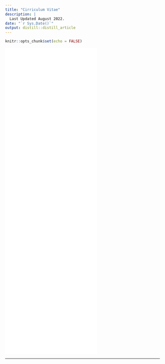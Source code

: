 ```yaml
---
title: "Cirriculum Vitae"
description: |
  Last Updated August 2022.
date: "`r Sys.Date()`"
output: distill::distill_article
---
```


```r
knitr::opts_chunk$set(echo = FALSE)
```


<embed src="../cv/cv.pdf" height="1000" type="application/pdf" />

--- 